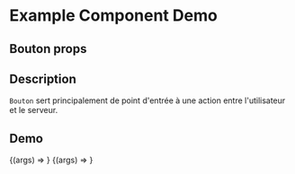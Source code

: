

<Meta title="Example/Bouton" component={Bouton} />

# Example Component Demo

## Bouton props
<Props of={Bouton} />
<Props of={BoutonPrimary} />

## Description

`Bouton` sert principalement de point d'entrée à une action entre l'utilisateur et le serveur.

## Demo

<Canvas>
  <Story name="Default Bouton">
    {(args) => <Bouton {...args} />}
  </Story>
   <Story name="Primary Bouton">
    {(args) => <BoutonPrimary {...args} />}
  </Story>
</Canvas>
